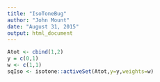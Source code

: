 ```yaml
---
title: "IsoToneBug"
author: "John Mount"
date: "August 31, 2015"
output: html_document
---
```



```r
Atot <- cbind(1,2)
y = c(0,1)
w <- c(1,1)
sqIso <- isotone::activeSet(Atot,y=y,weights=w)
```

